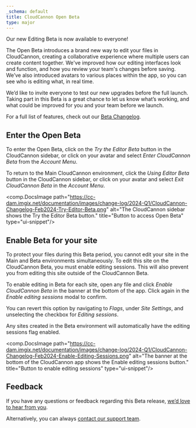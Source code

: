 ```yaml
---
_schema: default
title: CloudCannon Open Beta
type: major
---
```

Our new Editing Beta is now available to everyone!

The Open Beta introduces a brand new way to edit your files in CloudCannon, creating a collaborative experience where multiple users can create content together. We've improved how our editing interfaces look and function, and how you review your team's changes before saving. We’ve also introduced avatars to various places within the app, so you can see who is editing what, in real time.

We’d like to invite everyone to test our new upgrades before the full launch. Taking part in this Beta is a great chance to let us know what’s working, and what could be improved for you and your team before we launch.

For a full list of features, check out our [Beta Changelog](/documentation/articles/beta-changelog/).

## Enter the Open Beta

To enter the Open Beta, click on the *Try the Editor Beta* button in the CloudCannon sidebar, or click on your avatar and select *Enter CloudCannon Beta* from the *Account Menu*.

To return to the Main CloudCannon environment, click the *Using Editor Beta* button in the CloudCannon sidebar, or click on your avatar and select *Exit CloudCannon Beta* in the *Account Menu*.

<comp.DocsImage path="https://cc-dam.imgix.net/documentation/images/change-log/2024-Q1/CloudCannon-Changelog-Feb2024-Try-Editor-Beta.png" alt="The CloudCannon sidebar shows the Try the Editor Beta button." title="Button to access Open Beta" type="ui-snippet"/>

## Enable Beta for your site

To protect your files during this Beta period, you cannot edit your site in the Main and Beta environments simultaneously. To edit this site on the CloudCannon Beta, you must enable editing sessions. This will also prevent you from editing this site outside of the CloudCannon Beta.

To enable editing in Beta for each site, open any file and click *Enable CloudCannon Beta* in the banner at the bottom of the app. Click again in the *Enable editing sessions* modal to confirm.

You can revert this option by navigating to *Flags*, under *Site Settings*, and unselecting the checkbox for *Editing sessions*.

Any sites created in the Beta environment will automatically have the editing sessions flag enabled.

<comp.DocsImage path="https://cc-dam.imgix.net/documentation/images/change-log/2024-Q1/CloudCannon-Changelog-Feb2024-Enable-Editing-Sessions.png" alt="The banner at the bottom of the CloudCannon app shows the Enable editing sessions button." title="Button to enable editing sessions" type="ui-snippet"/>

## Feedback

If you have any questions or feedback regarding this Beta release, <a href="https://forms.gle/1irbni8qYSNCEDDC8" target="_blank" rel="noopener">we’d love to hear from you</a>.

Alternatively, you can always [contact our support team](/support/).